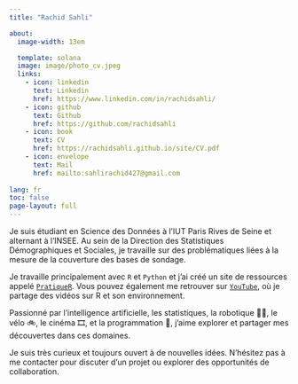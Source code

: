 ```yaml
---
title: "Rachid Sahli"

about:
  image-width: 13em

  template: solana
  image: image/photo_cv.jpeg
  links:
    - icon: linkedin
      text: Linkedin
      href: https://www.linkedin.com/in/rachidsahli/
    - icon: github
      text: Github
      href: https://github.com/rachidsahli
    - icon: book
      text: CV
      href: https://rachidsahli.github.io/site/CV.pdf
    - icon: envelope
      text: Mail
      href: mailto:sahlirachid427@gmail.com
      
lang: fr
toc: false
page-layout: full
---
```


::: {#hero-heading}
Je suis étudiant en Science des Données à l'IUT Paris Rives de Seine et alternant à l'INSEE. Au sein de la Direction des Statistiques Démographiques et Sociales, je travaille sur des problématiques liées à la mesure de la couverture des bases de sondage.

Je travaille principalement avec `R` et `Python` et j'ai créé un site de ressources appelé [`PratiqueR`](https://pratiquer.github.io/site/). Vous pouvez également me retrouver sur [`YouTube`](https://www.youtube.com/@PratiqueR), où je partage des vidéos sur R et son environnement.

Passionné par l'intelligence artificielle, les statistiques, la robotique 🦿🤖, le vélo 🚲, le cinéma 🎞️, et la programmation 👾, j'aime explorer et partager mes découvertes dans ces domaines.

Je suis très curieux et toujours ouvert à de nouvelles idées. N'hésitez pas à me contacter pour discuter d'un projet ou explorer des opportunités de collaboration.
:::
